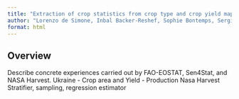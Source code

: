 ```yaml
---
title: "Extraction of crop statistics from crop type and crop yield maps"
author: "Lorenzo de Simone, Inbal Backer-Reshef, Sophie Bontemps, Sergii Scacun , Joseph Wagner"
format: html
---
```


## Overview

Describe concrete experiences carried out by FAO-EOSTAT, Sen4Stat, and NASA Harvest.
Ukraine - Crop area and Yield - Production Nasa Harvest
Stratifier, sampling, regression estimator 

